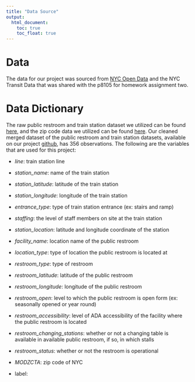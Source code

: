 ```yaml
---
title: "Data Source"
output: 
  html_document:
    toc: true
    toc_float: true
---
```


# Data

The data for our project was sourced from [NYC Open Data](https://data.cityofnewyork.us/City-Government/Public-Restrooms/i7jb-7jku/about_data) and the NYC Transit Data that was shared with the p8105 for homework assignment two.


# Data Dictionary
The raw public restroom and train station dataset we utilized can be found [here](https://github.com/816dramaaddict/p8105_restroom_final.github.io/tree/main/Data), and the zip code data we utilized can be found [here](https://github.com/816dramaaddict/p8105_restroom_final.github.io/tree/main/NYC). Our cleaned merged dataset of the public restroom and train station datasets, available on our project [github](https://github.com/816dramaaddict/p8105_restroom_final.github.io/tree/main/Data), has 356 observations. The following are the variables that are used for this project:

* _line_: train station line

* _station_name_: name of the train station

* _station_latitude_: latitude of the train station

* _station_longitude_: longitude of the train station

* _entrance_type_: type of train station entrance (ex: stairs and ramp)

* _staffing_: the level of staff members on site at the train station

* _station_location_: latitude and longitude coordinate of the station

* _facility_name_: location name of the public restroom

* _location_type_: type of location the public restroom is located at

* _restroom_type_: type of restroom

* _restroom_latitude_: latitude of the public restroom

* _restroom_longitude_: longitude of the public restroom

* _restroom_open_: level to which the public restroom is open form (ex: seasonally opened or year round)

* _restroom_accessibility_: level of ADA accessibility of the facility where the public restroom is located

* _restroom_changing_stations_: whether or not a changing table is available in available public restroom, if so, in which stalls

* _restroom_status_: whether or not the restroom is operational

* _MODZCTA_: zip code of NYC

* label: 